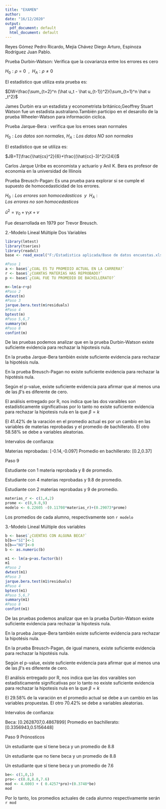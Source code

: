 ---
title: "EXAMEN"
author: 
date: "16/12/2020"
output:
  pdf_document: default
  html_document: default
---
Reyes Gómez Pedro Ricardo, Mejía Chávez Diego Arturo, Espinoza Rodríguez Juan Pablo. 

Prueba Durbin-Watson: Verifica que la covarianza entre los errores es cero

$H_0:\rho=0~~,~~H_A:\rho\neq0$

El estadístico que utiliza esta prueba es: 

$DW=\frac{\sum_{t=2}^n (\hat u_t - \hat u_{t-1})^2}{\sum_{t=1}^n \hat u _t^2}$

James Durbin era un estadista y econometrista británico,Geoffrey Stuart Watson fue un estadista australiano.También participo en el desarollo de la prueba Wheeler-Watson para información ciclica. 

Prueba Jarque-Bera : verifica que los erroes sean normales 

$H_0:Los~datos~son~normales,~H_A:Los~datos~NO~son~normales$

El estadístico que se utiliza es: 

$JB=T[\frac{\hat{cs}^2}{6}+\frac{(\hat{cc}-3)^2}{24}]$

Carlos Jarque Uribe es economista y actuario y Anil K. Bera es profesor de economía en la universidad de Illinois 

Prueba Breusch-Pagan: Es una prueba para explorar si se cumple el supuesto de homocedasticidad de los errores.

$H_0:Los~errores~son~homocedasticos~~y~~H_A:Los~errores~no~son~ homocedasticos$

$\hat u^2=\gamma_0+\gamma_1 x+v$

Fue desarrollada en 1979 por Trevor Breusch.


2.-Modelo Lineal Múltiple Dos Variables 
```{r}
library(lmtest)
library(tseries)
library(readxl)
base <- read_excel("F:/Estadistica aplicada/Base de datos encuestas.xlsx")
```



```{r}
#Paso 1
a <- base$`¿CUAL ES TU PROMEDIO ACTUAL EN LA CARRERA?`
r <- base$`¿CUANTAS MATERIAS HAS REPROBADO?`
p <- base$`¿CUAL FUE TU PROMEDIO DE BACHILLERATO?`

m<-lm(a~r+p)
#Paso 2
dwtest(m)
#Paso 3
jarque.bera.test(m$residuals)
#Paso 4
bptest(m)
#Paso 5,6,7
summary(m)
#Paso 8
confint(m)
```

De las pruebas podemos analizar que en la prueba Durbin-Watson existe suficiente evidencia para rechazar la hipotesis nula.

En la prueba Jarque-Bera también existe suficiente evidencia para rechazar la hipotésis nula.

En la prueba Breusch-Pagan no existe suficiente evidencia para rechazar la hipotésis nula. 

Según el p-value, existe suficiente evidencia para afirmar que al menos una de las $\beta$'s es diferente de cero.

El análisis entregado por R, nos indica que las dos varaibles son estadísticamente significativas por lo tanto no existe suficiente evidencia para rechazar la hipotesis nula en la que $\beta=k$

El 41.42% de la varación en el promedio actual es por un cambio en las variables de materias reprobadas y el promedio de bachillerato. El otro 58.58% se debe a variables aleatorias. 

Intervalos de confianza: 

Materias reprobadas: [-0.14,-0.097]
Promedio en bachillerato: [0.2,0.37]


Paso 9

Estudiante con 1 materia reprobada y 8 de promedio.

Estudiante con 4 materias reprobadas y 9.8 de promedio.

Estudiante con 2 materias reprobadas y 9 de promedio. 

```{r}
materias_r <- c(1,4,2)
prome <- c(8,9.8,9)
modelo <- 6.22605 -(0.11708*materias_r)+(0.29073*prome)
```

Los promedios de cada alumno, respectivamente son `r modelo`


3.-Modelo Lineal Múltiple dos variables 

```{r}
b <- base$`¿CUENTAS CON ALGUNA BECA?`
b[b=="SI"]<-1
b[b=="NO"]<-0
b <- as.numeric(b)

m1 <- lm(a~p+as.factor(b))
m1
#Paso 2
dwtest(m1)
#Paso 3
jarque.bera.test(m1$residuals)
#Paso 4
bptest(m1)
#Paso 5,6,7
summary(m1)
#Paso 8
confint(m1)

```

De las pruebas podemos analizar que en la prueba Durbin-Watson existe suficiente evidencia para rechazar la hipotesis nula.

En la prueba Jarque-Bera también existe suficiente evidencia para rechazar la hipotésis nula.

En la prueba Breusch-Pagan, de igual manera,  existe suficiente evidencia para rechazar la hipotésis nula. 

Según el p-value, existe suficiente evidencia para afirmar que al menos una de las $\beta$'s es diferente de cero.

El análisis entregado por R, nos indica que las dos varaibles son estadísticamente significativas por lo tanto no existe suficiente evidencia para rechazar la hipotesis nula en la que $\beta=k$

El 29.58% de la varación en el promedio actual se debe a un cambio en las variables propuestas. El otro 70.42% se debe a variables aleatorias. 

Intervalos de confianza: 

Beca: [0.2628707,0.4867899]
Promedio en bachillerato: [0.3356943,0.5156448]


Paso 9 Prónosticos 

Un estudiante que sí tiene beca y un promedio de 8.8

Un estudiante que no tiene beca y un promedio de 8.8

Un estudiante que sí tiene beca y un promedio de 7.6

```{r}
be<- c(1,0,1)
pro<- c(8.8,8.8,7.6)
mod <- 4.6003 + ( 0.4257*pro)+(0.3748*be)
mod
```

Por lo tanto, los promedios actuales de cada alumno respectivamente serán  `r mod`


